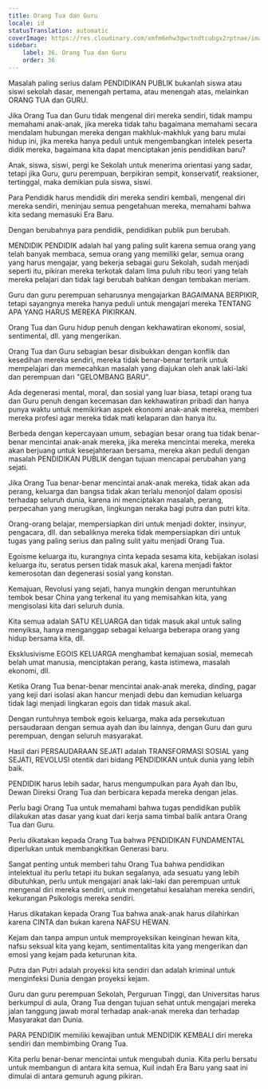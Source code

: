 ```yaml
---
title: Orang Tua dan Guru
locale: id
statusTranslation: automatic
coverImage: https://res.cloudinary.com/xmfm6mhw3gwctndtcubgx2rptnae/image/upload/v1740337243/small_cover_educacion_fundamental_a051170f1c.webp
sidebar:
    label: 36. Orang Tua dan Guru
    order: 36
---
```

Masalah paling serius dalam PENDIDIKAN PUBLIK bukanlah siswa atau siswi sekolah dasar, menengah pertama, atau menengah atas, melainkan ORANG TUA dan GURU.

Jika Orang Tua dan Guru tidak mengenal diri mereka sendiri, tidak mampu memahami anak-anak, jika mereka tidak tahu bagaimana memahami secara mendalam hubungan mereka dengan makhluk-makhluk yang baru mulai hidup ini, jika mereka hanya peduli untuk mengembangkan intelek peserta didik mereka, bagaimana kita dapat menciptakan jenis pendidikan baru?

Anak, siswa, siswi, pergi ke Sekolah untuk menerima orientasi yang sadar, tetapi jika Guru, guru perempuan, berpikiran sempit, konservatif, reaksioner, tertinggal, maka demikian pula siswa, siswi.

Para Pendidik harus mendidik diri mereka sendiri kembali, mengenal diri mereka sendiri, meninjau semua pengetahuan mereka, memahami bahwa kita sedang memasuki Era Baru.

Dengan berubahnya para pendidik, pendidikan publik pun berubah.

MENDIDIK PENDIDIK adalah hal yang paling sulit karena semua orang yang telah banyak membaca, semua orang yang memiliki gelar, semua orang yang harus mengajar, yang bekerja sebagai guru Sekolah, sudah menjadi seperti itu, pikiran mereka terkotak dalam lima puluh ribu teori yang telah mereka pelajari dan tidak lagi berubah bahkan dengan tembakan meriam.

Guru dan guru perempuan seharusnya mengajarkan BAGAIMANA BERPIKIR, tetapi sayangnya mereka hanya peduli untuk mengajari mereka TENTANG APA YANG HARUS MEREKA PIKIRKAN.

Orang Tua dan Guru hidup penuh dengan kekhawatiran ekonomi, sosial, sentimental, dll. yang mengerikan.

Orang Tua dan Guru sebagian besar disibukkan dengan konflik dan kesedihan mereka sendiri, mereka tidak benar-benar tertarik untuk mempelajari dan memecahkan masalah yang diajukan oleh anak laki-laki dan perempuan dari "GELOMBANG BARU".

Ada degenerasi mental, moral, dan sosial yang luar biasa, tetapi orang tua dan Guru penuh dengan kecemasan dan kekhawatiran pribadi dan hanya punya waktu untuk memikirkan aspek ekonomi anak-anak mereka, memberi mereka profesi agar mereka tidak mati kelaparan dan hanya itu.

Berbeda dengan kepercayaan umum, sebagian besar orang tua tidak benar-benar mencintai anak-anak mereka, jika mereka mencintai mereka, mereka akan berjuang untuk kesejahteraan bersama, mereka akan peduli dengan masalah PENDIDIKAN PUBLIK dengan tujuan mencapai perubahan yang sejati.

Jika Orang Tua benar-benar mencintai anak-anak mereka, tidak akan ada perang, keluarga dan bangsa tidak akan terlalu menonjol dalam oposisi terhadap seluruh dunia, karena ini menciptakan masalah, perang, perpecahan yang merugikan, lingkungan neraka bagi putra dan putri kita.

Orang-orang belajar, mempersiapkan diri untuk menjadi dokter, insinyur, pengacara, dll. dan sebaliknya mereka tidak mempersiapkan diri untuk tugas yang paling serius dan paling sulit yaitu menjadi Orang Tua.

Egoisme keluarga itu, kurangnya cinta kepada sesama kita, kebijakan isolasi keluarga itu, seratus persen tidak masuk akal, karena menjadi faktor kemerosotan dan degenerasi sosial yang konstan.

Kemajuan, Revolusi yang sejati, hanya mungkin dengan meruntuhkan tembok besar China yang terkenal itu yang memisahkan kita, yang mengisolasi kita dari seluruh dunia.

Kita semua adalah SATU KELUARGA dan tidak masuk akal untuk saling menyiksa, hanya menganggap sebagai keluarga beberapa orang yang hidup bersama kita, dll.

Eksklusivisme EGOIS KELUARGA menghambat kemajuan sosial, memecah belah umat manusia, menciptakan perang, kasta istimewa, masalah ekonomi, dll.

Ketika Orang Tua benar-benar mencintai anak-anak mereka, dinding, pagar yang keji dari isolasi akan hancur menjadi debu dan kemudian keluarga tidak lagi menjadi lingkaran egois dan tidak masuk akal.

Dengan runtuhnya tembok egois keluarga, maka ada persekutuan persaudaraan dengan semua ayah dan ibu lainnya, dengan Guru dan guru perempuan, dengan seluruh masyarakat.

Hasil dari PERSAUDARAAN SEJATI adalah TRANSFORMASI SOSIAL yang SEJATI, REVOLUSI otentik dari bidang PENDIDIKAN untuk dunia yang lebih baik.

PENDIDIK harus lebih sadar, harus mengumpulkan para Ayah dan Ibu, Dewan Direksi Orang Tua dan berbicara kepada mereka dengan jelas.

Perlu bagi Orang Tua untuk memahami bahwa tugas pendidikan publik dilakukan atas dasar yang kuat dari kerja sama timbal balik antara Orang Tua dan Guru.

Perlu dikatakan kepada Orang Tua bahwa PENDIDIKAN FUNDAMENTAL diperlukan untuk membangkitkan Generasi baru.

Sangat penting untuk memberi tahu Orang Tua bahwa pendidikan intelektual itu perlu tetapi itu bukan segalanya, ada sesuatu yang lebih dibutuhkan, perlu untuk mengajari anak laki-laki dan perempuan untuk mengenal diri mereka sendiri, untuk mengetahui kesalahan mereka sendiri, kekurangan Psikologis mereka sendiri.

Harus dikatakan kepada Orang Tua bahwa anak-anak harus dilahirkan karena CINTA dan bukan karena NAFSU HEWAN.

Kejam dan tanpa ampun untuk memproyeksikan keinginan hewan kita, nafsu seksual kita yang kejam, sentimentalitas kita yang mengerikan dan emosi yang kejam pada keturunan kita.

Putra dan Putri adalah proyeksi kita sendiri dan adalah kriminal untuk menginfeksi Dunia dengan proyeksi kejam.

Guru dan guru perempuan Sekolah, Perguruan Tinggi, dan Universitas harus berkumpul di aula, Orang Tua dengan tujuan sehat untuk mengajari mereka jalan tanggung jawab moral terhadap anak-anak mereka dan terhadap Masyarakat dan Dunia.

PARA PENDIDIK memiliki kewajiban untuk MENDIDIK KEMBALI diri mereka sendiri dan membimbing Orang Tua.

Kita perlu benar-benar mencintai untuk mengubah dunia. Kita perlu bersatu untuk membangun di antara kita semua, Kuil indah Era Baru yang saat ini dimulai di antara gemuruh agung pikiran.

